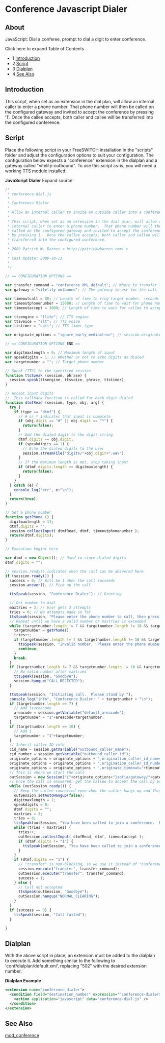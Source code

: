 
# Conference Javascript Dialer 

 

## About

JavaScript: Dial a conferee, prompt to dial a digit to enter conference. 

Click here to expand Table of Contents

* 1 [Introduction](#-freeswitch--conference-javascript-dialer-)
* 2 [Script](#-freeswitch--conference-javascript-dialer-)
* 3 [Dialplan](#-freeswitch--conference-javascript-dialer-)
* 4 [See Also](#-freeswitch--conference-javascript-dialer-)

## Introduction 

This script, when set as an extension in the dial plan, will allow an internal caller to enter a phone number. That phone number will then be called on the configured gateway and invited to accept the conference by pressing '1'. Once the callee accepts, both caller and callee will be transferred into the configured conference.

##  Script 

Place the following script in your FreeSWITCH installation in the "scripts" folder and adjust the configuration options to suit your configuration. The configuration below expects a "conference" extension in the dialplan and a gateway called "vitelity-outbound". To use this script as-is, you will need a working [TTS](https://freeswitch.org/confluence/label/FREESWITCH/tts) module installed.

**JavaScript Dialer** Expand source 

```js
/*
 * conference-dial.js
 *
 * Conference Dialer
 *
 * Allow an internal caller to invite an outside caller into a conference.
 *
 * This script, when set as an extension in the dial plan, will allow an
 * internal caller to enter a phone number.  That phone number will then be
 * called on the configured gateway and invited to accept the conference
 * by pressing 1.  Once the callee accepts, both caller and callee will be
 * transferred into the configured conference.
 *
 * 2009 Patrick W. Barnes < http://patrickwbarnes.com/ >
 *
 * Last Update: 2009-10-13
 *
 */

// == CONFIGURATION OPTIONS ==

var transfer_command = "conference XML default"; // Where to transfer the parties
var gateway = "vitelity-outbound"; // The gateway to use for the call

var timeoutcall = 30; // Length of time to ring target number, seconds
var timeoutphonenumber = 15000; // Length of time to wait for phone number input, ms
var timeoutaccept = 3000; // Length of time to wait for callee to accept, ms

var ttsengine = "flite"; // TTS engine
var ttsvoice = "slt"; // TTS voice
var ttstimer = "soft"; // TTS timer type

var originate_options = "ignore_early_media=true"; // session.originate flags

// == CONFIGURATION OPTIONS END ==

var digitmaxlength = 0; // Maximum length of input
var speakdigits = 1; // Whether or not to echo digits as dialed
var targetnumber = ""; // Target phone number

// Speak (TTS) to the specified session
function ttsSpeak (session, phrase) {
  session.speak(ttsengine, ttsvoice, phrase, ttstimer);
}

// Accept input digits
//  This callback function is called for each digit dialed
function dtmfRead (session, type, obj, arg) {
  try {
    if (type == "dtmf") {
      // # or * indicates that input is complete
      if (obj.digit == "#" || obj.digit == "*") {
        return(false);
      }
      // Add the dialed digit to the digit string
      dtmf.digits += obj.digit;
      if (speakdigits == 1) {
        // Echo the dialed digits to the user
        session.streamFile("digits/"+obj.digit+".wav");
      }
      // If the maximum length is met, stop taking input
      if (dtmf.digits.length >= digitmaxlength) {
        return(false);
      }
    }
  } catch (e) {
    console_log("err", e+"\n");
  }
  return(true);
}

// Get a phone number
function getPhone () {
  digitmaxlength = 11;
  dtmf.digits = "";
  session.collectInput( dtmfRead, dtmf, timeoutphonenumber );
  return(dtmf.digits);
}

// Execution begins here

var dtmf = new Object(); // Used to store dialed digits
dtmf.digits = "";

// session.ready() indicates when the call can be answered here
if (session.ready()) {
  success = 0; // Will be 1 when the call succeeds
  session.answer(); // Pick up the call

  ttsSpeak(session, "Conference Dialer"); // Greeting

  // Get number to dial
  maxtries = 3; // User gets 3 attempts
  tries = 0; // No attempts made so far
  ttsSpeak(session, "Please enter the phone number to call, then press pound.");
  // Repeat until we have a valid number or maxtries is exceeded
  while (targetnumber.length != 7 && targetnumber.length != 10 && targetnumber.length != 11 && tries < maxtries) {
    targetnumber = getPhone();
    tries++;
    if (targetnumber.length != 7 && targetnumber.length != 10 && targetnumber.length != 11) {
      ttsSpeak(session, "Invalid number.  Please enter the phone number to call, then press pound.");
      continue;
    }
    break;
  }
  if (targetnumber.length != 7 && targetnumber.length != 10 && targetnumber.length != 11) {
    // No valid number after maxtries
    ttsSpeak(session, "Goodbye");
    session.hangup("CALL_REJECTED");
  }

  ttsSpeak(session, "Initiating call.  Please stand by.");
  console_log("info", "Conference Dialer: " + targetnumber + "\n");
  if (targetnumber.length == 7) {
    // Add 1+areacode
    areacode = session.getVariable("default_areacode");
    targetnumber = "1"+areacode+targetnumber;
  }
  if (targetnumber.length == 10) {
    // Add 1
    targetnumber = "1"+targetnumber;
  }
  // Inherit caller ID info
  cid_name = session.getVariable("outbound_caller_name");
  cid_number = session.getVariable("outbound_caller_id");
  originate_options = originate_options + ",origination_caller_id_name="+cid_name;
  originate_options = originate_options + ",origination_caller_id_number="+cid_number;
  originate_options = originate_options + ",originate_timeout="+timeoutcall;
  // This is where we start the call
  outSession = new Session("{"+originate_options+"}sofia/gateway/"+gateway+"/"+targetnumber);
  // Once the call is answered, get the callee to accept the call by pressing 1
  while (outSession.ready()) {
    // Keep the callee connected even when the caller hangs up and this script has ended
    outSession.setAutoHangup(false);
    digitmaxlength = 1;
    speakdigits = 0;
    dtmf.digits = "";
    maxtries = 3;
    tries = 0;
    ttsSpeak(outSession, "You have been called to join a conference.  Press 1 to accept.");
    while (tries < maxtries) {
      tries++;
      outSession.collectInput( dtmfRead, dtmf, timeoutaccept );
      if (dtmf.digits != "1") {
        ttsSpeak(outSession, "You have been called to join a conference.  Press 1 to accept.");
      }
    }
    if (dtmf.digits == "1") {
      // "transfer" is non-blocking, so we use it instead of "conference"
      session.execute("transfer", transfer_command);
      outSession.execute("transfer", transfer_command);
      success = 1;
    } else {
      // Call not accepted
      ttsSpeak(outSession, "Goodbye");
      outSession.hangup("NORMAL_CLEARING");
    }
  }
  if (success == 0) {
    ttsSpeak(session, "Call failed");
  }

}
```

##  Dialplan 

With the above script in place, an extension must be added to the dialplan to execute it. Add something similar to the following to 'conf/dialplan/default.xml', replacing "502" with the desired extension number.

**Dialplan Example**

```xml
<extension name="conference_dialer">
  <condition field="destination_number" expression="^conference-dialer$|^502$">
    <action application="javascript" data="conference-dial.js" />
  </condition>
</extension>

```

## See Also

[mod\_conference](../Modules/mod_conference_3965534.mdx#list)


